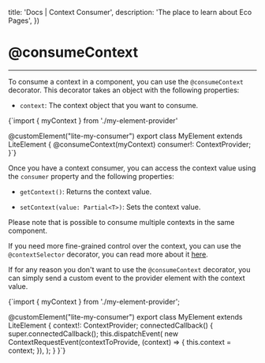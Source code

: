 

  title: 'Docs | Context Consumer',
  description: 'The place to learn about Eco Pages',
})

# @consumeContext
---

To consume a context in a component, you can use the `@consumeContext` decorator. This decorator takes an object with the following properties:

- `context`: The context object that you want to consume.


<CodeBlock lang='typescript'>{`import { myContext } from './my-element-provider'

@customElement("lite-my-consumer")
export class MyElement extends LiteElement {
  @consumeContext(myContext)
  consumer!: ContextProvider<typeof myContext>;
}`}</CodeBlock>

Once you have a context consumer, you can access the context value using the `consumer` property and the following properties:

- `getContext()`: Returns the context value.

- `setContext(value: Partial<T>)`: Sets the context value.

Please note that is possible to consume multiple contexts in the same component.

If you need more fine-grained control over the context, you can use the `@contextSelector` decorator, you can read more about it [here](/docs/context/context-selector).

If for any reason you don't want to use the `@consumeContext` decorator, you can simply send a custom event to the provider element with the context value.

<CodeBlock lang='typescript'>{`import { myContext } from './my-element-provider';

@customElement("lite-my-consumer")
export class MyElement extends LiteElement {
  context!: ContextProvider<typeof myContext>;
  connectedCallback() {
    super.connectedCallback();
    this.dispatchEvent(
      new ContextRequestEvent(contextToProvide, (context) => {
        this.context = context;
      }),
    );
  }
}`}</CodeBlock>